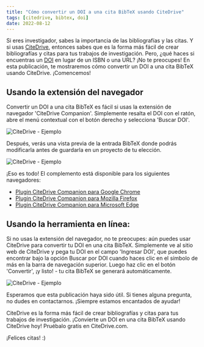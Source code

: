 ```yaml
---
title: "Cómo convertir un DOI a una cita BibTeX usando CiteDrive"
tags: [citedrive, bibtex, doi]
date: 2022-08-12
---
```


Si eres investigador, sabes la importancia de las bibliografías y las citas. Y si usas [CiteDrive](https://www.citedrive.com/), entonces sabes que es la forma más fácil de crear bibliografías y citas para tus trabajos de investigación. Pero, ¿qué haces si encuentras un [DOI](/fields/doi/) en lugar de un ISBN o una URL? ¡No te preocupes! En esta publicación, te mostraremos cómo convertir un DOI a una cita BibTeX usando CiteDrive. ¡Comencemos!



<CiteDrive />


## Usando la extensión del navegador
Convertir un DOI a una cita BibTeX es fácil si usas la extensión de navegador 'CiteDrive Companion'. Simplemente resalta el DOI con el ratón, abre el menú contextual con el botón derecho y selecciona 'Buscar DOI'.

![CiteDrive - Ejemplo](@assets/images/tutorial/browserextension-search-doi.png)

Después, verás una vista previa de la entrada BibTeX donde podrás modificarla antes de guardarla en un proyecto de tu elección.

![CiteDrive - Ejemplo](@assets/images/tutorial/browserextension-bibtex-preview.png)



¡Eso es todo! El complemento está disponible para los siguientes navegadores:

* [Plugin CiteDrive Companion para Google Chrome](https://chrome.google.com/webstore/detail/citedrive-bibtex-companio/gmmonfphegngpcbcapfbgembkjeookik)
* [Plugin CiteDrive Companion para Mozilla Firefox](https://addons.mozilla.org/af/firefox/addon/citedrive-companion/)
* [Plugin CiteDrive Companion para Microsoft Edge](https://microsoftedge.microsoft.com/addons/detail/citedrive-bibtex-compan/kpmepfpbjehnlgfbcnbmgihklkkmfnpo)


## Usando la herramienta en línea:
Si no usas la extensión del navegador, no te preocupes: aún puedes usar CiteDrive para convertir tu DOI en una cita BibTeX. Simplemente ve al sitio web de CiteDrive y pega tu DOI en el campo 'Ingresar DOI', que puedes encontrar bajo la opción Buscar por DOI cuando haces clic en el símbolo de más en la barra de navegación superior. Luego haz clic en el botón 'Convertir', ¡y listo! - tu cita BibTeX se generará automáticamente.

![CiteDrive - Ejemplo](@assets/images/tutorial/citedrive-search-doi.png)






Esperamos que esta publicación haya sido útil. Si tienes alguna pregunta, no dudes en contactarnos. ¡Siempre estamos encantados de ayudar!

CiteDrive es la forma más fácil de crear bibliografías y citas para tus trabajos de investigación. ¡Convierte un DOI en una cita BibTeX usando CiteDrive hoy! Pruébalo gratis en CiteDrive.com.

¡Felices citas! :)
